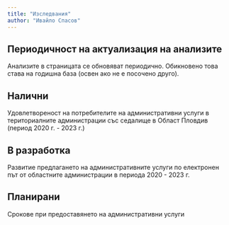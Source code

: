```yaml
---
title: "Изследвания"
author: "Ивайло Спасов"
---
```


::: {#research-update-frequency .callout-tip appearance="simple"}
## Периодичност на актуализация на анализите

Анализите в страницата се обновяват периодично. Обикновено това става на годишна база (освен ако не е посочено друго).
:::

## Налични

Удовлетвореност на потребителите на административни услуги в териториалните администрации със седалище в Област Пловдив (период 2020 г. - 2023 г.)

## В разработка

Развитие предлагането на административните услуги по електронен път от областните администрации в периода 2020 - 2023 г.

## Планирани

Срокове при предоставянето на административни услуги

